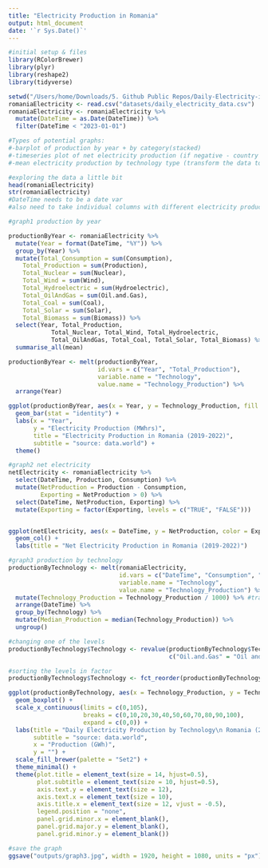 ```yaml
---
title: "Electricity Production in Romania"
output: html_document
date: '`r Sys.Date()`'
---
```


```r
#initial setup & files
library(RColorBrewer)
library(plyr)
library(reshape2)
library(tidyverse)

setwd("/Users/home/Downloads/5. Github Public Repos/Daily-Electricity-in-Romania--2019-2023--EDA")
romaniaElectricity <- read.csv("datasets/daily_electricity_data.csv")
romaniaElectricity <- romaniaElectricity %>%
  mutate(DateTime = as.Date(DateTime)) %>%
  filter(DateTime < "2023-01-01")
```

```r
#Types of potential graphs:
#-barplot of production by year + by category(stacked)
#-timeseries plot of net electricity production (if negative - country is importing elecricity, if positive - exporting)
#-mean electricity production by technology type (transform the data to get categorical var)
```

```r
#exploring the data a little bit
head(romaniaElectricity)
str(romaniaElectricity) 
#DateTime needs to be a date var
#also need to take individual columns with different electricity production tech into two columns: tech and production_num
```


```r
#graph1 production by year

productionByYear <- romaniaElectricity %>%
  mutate(Year = format(DateTime, "%Y")) %>%
  group_by(Year) %>%
  mutate(Total_Consumption = sum(Consumption),
    Total_Production = sum(Production),
    Total_Nuclear = sum(Nuclear),
    Total_Wind = sum(Wind),
    Total_Hydroelectric = sum(Hydroelectric),
    Total_OilAndGas = sum(Oil.and.Gas),
    Total_Coal = sum(Coal),
    Total_Solar = sum(Solar),
    Total_Biomass = sum(Biomass)) %>%
  select(Year, Total_Production,
            Total_Nuclear, Total_Wind, Total_Hydroelectric,
            Total_OilAndGas, Total_Coal, Total_Solar, Total_Biomass) %>%
  summarise_all(mean)

productionByYear <- melt(productionByYear, 
                         id.vars = c("Year", "Total_Production"),
                         variable.name = "Technology",
                         value.name = "Technology_Production") %>%
  arrange(Year)

ggplot(productionByYear, aes(x = Year, y = Technology_Production, fill = Technology)) + 
  geom_bar(stat = "identity") +
  labs(x = "Year",
       y = "Electricity Production (MWhrs)",
       title = "Electricity Production in Romania (2019-2022)",
       subtitle = "source: data.world") +
  theme()
```

```r
#graph2 net electricity
netElectricity <- romaniaElectricity %>%
  select(DateTime, Production, Consumption) %>%
  mutate(NetProduction = Production - Consumption,
         Exporting = NetProduction > 0) %>%
  select(DateTime, NetProduction, Exporting) %>%
  mutate(Exporting = factor(Exporting, levels = c("TRUE", "FALSE")))


ggplot(netElectricity, aes(x = DateTime, y = NetProduction, color = Exporting)) + 
  geom_col() +
  labs(title = "Net Electricity Production in Romania (2019-2022)")
```

```r
#graph3 production by technology
productionByTechnology <- melt(romaniaElectricity,
                               id.vars = c("DateTime", "Consumption", "Production"),
                               variable.name = "Technology",
                               value.name = "Technology_Production") %>%
  mutate(Technology_Production = Technology_Production / 1000) %>% #transform to GWh
  arrange(DateTime) %>%
  group_by(Technology) %>%
  mutate(Median_Production = median(Technology_Production)) %>%
  ungroup()

#changing one of the levels
productionByTechnology$Technology <- revalue(productionByTechnology$Technology,
                                             c("Oil.and.Gas" = "Oil and Gas"))

#sorting the levels in factor
productionByTechnology$Technology <- fct_reorder(productionByTechnology$Technology, productionByTechnology$Median_Production)

ggplot(productionByTechnology, aes(x = Technology_Production, y = Technology, fill = Technology)) +
  geom_boxplot() +
  scale_x_continuous(limits = c(0,105), 
                     breaks = c(0,10,20,30,40,50,60,70,80,90,100), 
                     expand = c(0,0)) +
  labs(title = "Daily Electricity Production by Technology\n Romania (2019-2022)",
       subtitle = "source: data.world",
       x = "Production (GWh)",
       y = "") + 
  scale_fill_brewer(palette = "Set2") +
  theme_minimal() +
  theme(plot.title = element_text(size = 14, hjust=0.5),
        plot.subtitle = element_text(size = 10, hjust=0.5),
        axis.text.y = element_text(size = 12),
        axis.text.x = element_text(size = 10),
        axis.title.x = element_text(size = 12, vjust = -0.5),
        legend.position = "none",
        panel.grid.minor.x = element_blank(),
        panel.grid.major.y = element_blank(),
        panel.grid.minor.y = element_blank())

#save the graph
ggsave("outputs/graph3.jpg", width = 1920, height = 1080, units = "px")
```



